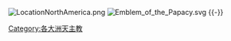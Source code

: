 [[Image:LocationNorthAmerica.png|left]]
[[Image:Emblem_of_the_Papacy.svg|left]]
{{-}}

[[Category:各大洲天主教|Category:各大洲天主教]]